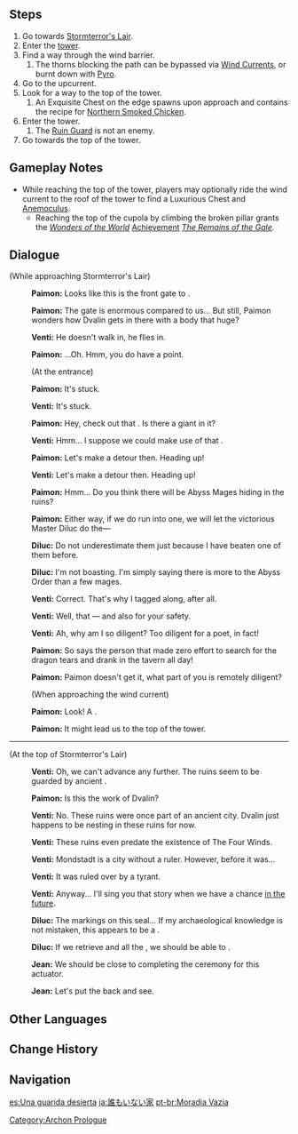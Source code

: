 {{Quest Infobox
|id            = 00389
|image         = Archon Quest C0A3 Empty Abode.png
|type          = Archon
|chapter       = Prologue
|actNum        = III
|act           = Song of the Dragon and Freedom
|part          = 3
|startLocation = [[Stormterror's Lair]], [[Mondstadt]]
|region        = Mondstadt
|area          = Brightcrown Mountains
|subarea       = Stormterror's Lair
|prev          = Hurdle
|next          = Light Guiding Ceremony
|exp           = 300
|mora          = 8,775
|other         = {{Card|Adventurer's Experience|3}}{{Card|Fine Enhancement Ore|10}}
|characters    = Diluc;Jean;Paimon;Traveler;Venti
|voiced        = yes
}}
{{TeyvatQuest|0|3|part=3}}
==Steps==
#Go towards [[Stormterror's Lair]].
#Enter the [[Decarabian's Tower|tower]].
#Find a way through the wind barrier.
##The thorns blocking the path can be bypassed via [[Wind Currents]], or burnt down with [[Pyro]].
#Go to the upcurrent.
#Look for a way to the top of the tower.
##An Exquisite Chest on the edge spawns upon approach and contains the recipe for [[Northern Smoked Chicken]].
#Enter the tower.
##The [[Weird Statue|Ruin Guard]] is not an enemy.
#Go towards the top of the tower.

==Gameplay Notes==
* While reaching the top of the tower, players may optionally ride the wind current to the roof of the tower to find a Luxurious Chest and [[Anemoculus]].
** Reaching the top of the cupola by climbing the broken pillar grants the ''[[Wonders of the World]]'' [[Achievement]] ''[[The Remains of the Gale]]''.

==Dialogue==
{{dialogue start}}
;(While approaching Stormterror's Lair)
:{{A|vo mdaq067 1 paimon 01.ogg}} '''Paimon:''' Looks like this is the front gate to {{Color|buzzword|Stormterror's Lair}}.
:{{A|vo mdaq067 1 paimon 02.ogg}} '''Paimon:''' The gate is enormous compared to us... But still, Paimon wonders how Dvalin gets in there with a body that huge?
:{{A|vo mdaq067 1 venti 01.ogg}} '''Venti:''' He doesn't walk in, he flies in.
:{{A|vo mdaq067 1 paimon 03.ogg}} '''Paimon:''' ...Oh. Hmm, you do have a point.
:;(At the entrance)
:{{A|vo mdaq067 2 paimon 01.ogg}} '''Paimon:''' It's stuck.
:{{A|vo mdaq067 2 venti 01.ogg}} '''Venti:''' It's stuck.
:{{A|vo mdaq067 2 paimon 02.ogg}} '''Paimon:''' Hey, check out that {{Color|buzzword|roof}}. Is there a giant {{Color|buzzword|hole}} in it?
:{{A|vo mdaq067 2 venti 02.ogg}} '''Venti:''' Hmm... I suppose we could make use of that {{Color|buzzword|wind current}}.
:{{A|vo mdaq067 2 paimon 03.ogg}} '''Paimon:''' Let's make a detour then. Heading up!
:{{A|vo mdaq067 2 venti 03.ogg}} '''Venti:''' Let's make a detour then. Heading up!
:{{A|vo mdaq066 5 paimon 02.ogg}} '''Paimon:''' Hmm... Do you think there will be Abyss Mages hiding in the ruins?
:{{A|vo mdaq066 5 paimon 03.ogg}} '''Paimon:''' Either way, if we do run into one, we will let the victorious Master Diluc do the&mdash;
:{{A|vo mdaq066 5 diluc 01.ogg}} '''Diluc:''' Do not underestimate them just because I have beaten one of them before.
:{{A|vo mdaq066 5 diluc 02.ogg}} '''Diluc:''' I'm not boasting. I'm simply saying there is more to the Abyss Order than a few mages.
:{{A|vo mdaq066 5 venti 01.ogg}} '''Venti:''' Correct. That's why I tagged along, after all.
:{{A|vo mdaq066 5 venti 02.ogg}} '''Venti:''' Well, that &mdash; and also for your safety.
:{{A|vo mdaq066 5 venti 03.ogg}} '''Venti:''' Ah, why am I so diligent? Too diligent for a poet, in fact!
:{{A|vo mdaq066 5 paimon 04.ogg}} '''Paimon:''' So says the person that made zero effort to search for the dragon tears and drank in the tavern all day!
:{{A|vo mdaq066 5 paimon 05.ogg}} '''Paimon:''' Paimon doesn't get it, what part of you is remotely diligent?
:;(When approaching the wind current)
:{{A|vo mdaq067 3 paimon 01.ogg}} '''Paimon:''' Look! A {{Color|buzzword|wind current}}.
:{{A|vo mdaq067 3 paimon 02.ogg}} '''Paimon:''' It might lead us to the top of the tower.
----
;(At the top of Stormterror's Lair)
:{{A|vo mdaq067b 1 venti 01.ogg}} '''Venti:''' Oh, we can't advance any further. The ruins seem to be guarded by ancient {{Color|buzzword|seals}}.
:{{A|vo mdaq067b 1 paimon 01.ogg}} '''Paimon:''' Is this the work of Dvalin?
:{{A|vo mdaq067b 1 venti 02.ogg}} '''Venti:''' No. These ruins were once part of an ancient city. Dvalin just happens to be nesting in these ruins for now.
:{{A|vo mdaq067b 1 venti 03.ogg}} '''Venti:''' These ruins even predate the existence of The Four Winds.
:{{A|vo mdaq067b 1 venti 04.ogg}} '''Venti:''' Mondstadt is a city without a ruler. However, before it was...
:{{A|vo mdaq067b 1 venti 05.ogg}} '''Venti:''' It was ruled over by a tyrant.
:{{A|vo mdaq067b 1 venti 06.ogg}} '''Venti:''' Anyway... I'll sing you that story when we have a chance [[Should You Be Trapped in a Windless Land (Quest)|in the future]].
:{{A|vo mdaq067b 1 diluc 01.ogg}} '''Diluc:''' The markings on this seal... If my archaeological knowledge is not mistaken, this appears to be a {{Color|buzzword|light actuator}}.
:{{A|vo mdaq067b 1 diluc 02.ogg}} '''Diluc:''' If we retrieve and {{Color|buzzword|reintegrate}} all the {{Color|buzzword|parts}}, we should be able to {{Color|buzzword|get it working}}.
:{{A|vo mdaq067b 1 qin 01.ogg}} '''Jean:''' We should be close to completing the ceremony for this actuator.
:{{A|vo mdaq067b 1 qin 02.ogg}} '''Jean:''' Let's put the {{Color|buzzword|last part}} back and see.
{{dialogue end}}

==Other Languages==
{{Other Languages
|en      = Empty Abode
|zhs     = 无人之家
|zhs_rm  = Wúrén zhī Jiā
|zht     = 無人之家
|zht_rm  = Wúrén zhī Jiā
|zh_tl   = Uninhabited Home
|ja      = 誰もいない家
|ja_rm   = Dare mo Inai Ie
|ja_tl   = House With Nobody in It
|ko      = 빈 집
|ko_rm   = Bin Jip
|ko_tl   = Empty House
|es      = Una guarida desierta
|es_tl   = A Secret Lair
|fr      = Un foyer sans habitant
|fr_tl   = A Home Without Resident
|ru      = Пустая обитель
|ru_tl   = Empty Abode
|th      = บ้านที่ว่างเปล่า
|th_rm   = 
|th_tl   = Empty House
|vi      = Ngôi Nhà Không Người
|vi_tl   = Empty House
|de      = Herrenloses Heim
|de_tl   = Abandoned Home
|id      = Kediaman Tak Berpenghuni
|id_tl   = Abandoned Abode
|pt      = Moradia Vazia
|pt_tl   = 
|tr      = Boş Ev
|tr_tl   = 
|it      = Una dimora abbandonata
|it_tl   = An Abandoned Abode
}}

==Change History==
{{Change History|1.0}}

==Navigation==
{{Archon Quest Navbox|chapter=Prologue}}
[[Category:Archon Prologue]]

[[es:Una guarida desierta]]
[[ja:誰もいない家]]
[[pt-br:Moradia Vazia]]